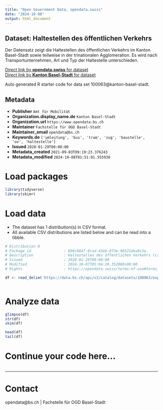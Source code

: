```yaml
---
title: "Open Government Data, opendata.swiss"
date: "2024-10-08"
output: html_document
---
```


## Dataset: Haltestellen des öffentlichen Verkehrs

Der Datensatz zeigt die Haltestellen des öffentlichen Verkehrs im Kanton Basel-Stadt sowie teilweise in der trinationalen Agglomeration. Es wird nach Transportunternehmen, Art und Typ der Haltestelle unterschieden. 

[Direct link by **opendata.swiss** for dataset](https://opendata.swiss/de/dataset/haltestellen-des-offentlichen-verkehrs1)<br>
[Direct link by **Kanton Basel-Stadt** for dataset](https://data.bs.ch/explore/dataset/100063/)

Auto generated R starter code for data set 100063@kanton-basel-stadt.

## Metadata

- **Publisher** `Amt für Mobilität`
- **Organization.display_name.de** `Kanton Basel-Stadt`
- **Organization.url** `https://www.opendata.bs.ch`
- **Maintainer** `Fachstelle für OGD Basel-Stadt`
- **Maintainer_email** `opendata@bs.ch`
- **Keywords.de** `['umleitung', 'bus', 'tram', 'zug', 'baustelle', 'ov', 'haltestelle']`
- **Issued** `2020-01-29T00:00:00`
- **Metadata_created** `2021-09-03T09:19:23.376243`
- **Metadata_modified** `2024-10-08T01:51:01.555938`


# Load packages

```r

library(tidyverse)
library(skimr)

```

# Load data

-   The dataset has 1 distribution(s) in CSV format.
-   All available CSV distributions are listed below and can be read into a tibble.

```r

# Distribution 0
# Package_id               : 696c8847-0cad-43eb-873e-96521dea9c5e
# Description              : Haltestellen des öffentlichen Verkehrs (csv)
# Issued                   : 2020-01-29T00:00:00
# Modified                 : 2024-10-07T05:04:20.352000+00:00
# Rights                   : https://opendata.swiss/terms-of-use#terms_by

df <- read_delim('https://data.bs.ch/api/v2/catalog/datasets/100063/exports/csv?use_labels=true')



```

# Analyze data

```r

glimpse(df)
str(df)
skim(df)

head(df)
tail(df)

```

# Continue your code here...

```r

```

------------------------------------------------------------------------

# Contact

opendata@bs.ch | Fachstelle für OGD Basel-Stadt
